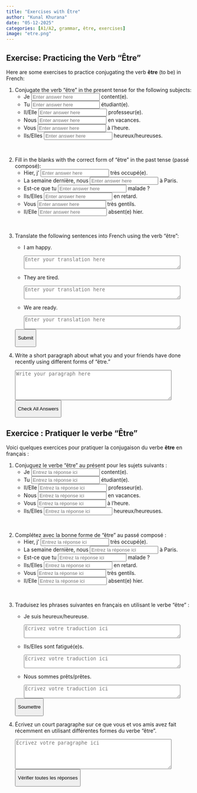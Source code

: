 ```yaml
---
title: "Exercises with Être"
author: "Kunal Khurana"
date: "05-12-2025"
categories: [A1/A2, grammar, être, exercises]
image: "etre.png"
---
```


::: {.content-visible when-profile="english"}

# Exercise: Practicing the Verb "Être"

Here are some exercises to practice conjugating the verb **être** (to be) in French:

1.  Conjugate the verb "être" in the present tense for the following subjects:
    -   Je <input type="text" placeholder="Enter answer here" oninput="checkAnswer(this, 'suis')"> content(e).
    -   Tu <input type="text" placeholder="Enter answer here" oninput="checkAnswer(this, 'es')"> étudiant(e).
    -   Il/Elle <input type="text" placeholder="Enter answer here" oninput="checkAnswer(this, 'est')"> professeur(e).
    -   Nous <input type="text" placeholder="Enter answer here" oninput="checkAnswer(this, 'sommes')"> en vacances.
    -   Vous <input type="text" placeholder="Enter answer here" oninput="checkAnswer(this, 'êtes')"> à l'heure.
    -   Ils/Elles <input type="text" placeholder="Enter answer here" oninput="checkAnswer(this, 'sont')"> heureux/heureuses.

<br>

2.  Fill in the blanks with the correct form of "être" in the past tense (passé composé):
    -   Hier, j' <input type="text" placeholder="Enter answer here" oninput="checkAnswer(this, 'ai été')"> très occupé(e).
    -   La semaine dernière, nous <input type="text" placeholder="Enter answer here" oninput="checkAnswer(this, 'avons été')"> à Paris.
    -   Est-ce que tu <input type="text" placeholder="Enter answer here" oninput="checkAnswer(this, 'as été')"> malade ?
    -   Ils/Elles <input type="text" placeholder="Enter answer here" oninput="checkAnswer(this, 'ont été')"> en retard.
    -   Vous <input type="text" placeholder="Enter answer here" oninput="checkAnswer(this, 'avez été')"> très gentils.
    -   Il/Elle <input type="text" placeholder="Enter answer here" oninput="checkAnswer(this, 'a été')"> absent(e) hier.

<br>

<script>
function checkAnswer(input, correctAnswer) {
    const userAnswer = input.value.trim().toLowerCase();
    const feedback = input.nextElementSibling;
    if (!feedback) {
        const span = document.createElement('span');
        span.style.marginLeft = '10px';
        input.parentNode.appendChild(span);
    }
    if (userAnswer === correctAnswer) {
        input.nextElementSibling.textContent = "Correct! +10 points";
        input.nextElementSibling.style.color = "green";
    } else if (userAnswer) {
        input.nextElementSibling.textContent = "Try again!";
        input.nextElementSibling.style.color = "red";
    } else {
        input.nextElementSibling.textContent = "";
    }
}

function checkAllAnswers() {
    const inputs = document.querySelectorAll('input[type="text"]');
    inputs.forEach(input => {
        const correctAnswer = input.getAttribute('oninput').match(/'([^']+)'/)[1];
        checkAnswer(input, correctAnswer);
    });
}
</script>


3.  Translate the following sentences into French using the verb "être":

    -   I am happy.\

        <textarea placeholder="Enter your translation here" rows="2" cols="50"></textarea>
        
    -   They are tired.\

        <textarea placeholder="Enter your translation here" rows="2" cols="50"></textarea>
        

    -   We are ready.\

        <textarea placeholder="Enter your translation here" rows="2" cols="50"></textarea>
        
    <button onclick="showAllTranslations()">
    Submit
    </button>

<script>
function checkAnswer(input, correctAnswer) {
    const userAnswer = input.value.trim().toLowerCase();
    const feedback = input.nextElementSibling;
    if (!feedback) {
        const span = document.createElement('span');
        span.style.marginLeft = '10px';
        input.parentNode.appendChild(span);
    }
    if (userAnswer === correctAnswer) {
        input.nextElementSibling.textContent = "Correct! +10 points";
        input.nextElementSibling.style.color = "green";
    } else if (userAnswer) {
        input.nextElementSibling.textContent = "Try again!";
        input.nextElementSibling.style.color = "red";
    } else {
        input.nextElementSibling.textContent = "";
    }
}

function checkAllAnswers() {
    const inputs = document.querySelectorAll('input[type="text"]');
    inputs.forEach(input => {
        const correctAnswer = input.getAttribute('oninput').match(/'([^']+)'/)[1];
        checkAnswer(input, correctAnswer);
    });
}

function showAllTranslations() {
    const translations = [
        { input: document.querySelectorAll('textarea')[0], correct: 'Je suis heureux/heureuse.' },
        { input: document.querySelectorAll('textarea')[1], correct: 'Ils/Elles sont fatigué(e)s.' },
        { input: document.querySelectorAll('textarea')[2], correct: 'Nous sommes prêts/prêtes.' }
    ];

    translations.forEach(({ input, correct }) => {
        let feedback = input.nextElementSibling;

        if (!feedback || feedback.tagName !== 'SPAN') {
            feedback = document.createElement('span');
            feedback.style.marginLeft = '10px';
            input.parentNode.appendChild(feedback);
        }

        const userTranslation = input.value.trim();
        if (userTranslation.toLowerCase() === correct.toLowerCase()) {
            feedback.textContent = "Correct! The translation is: " + correct;
            feedback.style.color = "green";
        } else {
            feedback.textContent = "The correct translation is: " + correct;
            feedback.style.color = "red";
        }
    });

    // Ensure the button remains visible after feedback is displayed
    document.querySelector('button[onclick="showAllTranslations()"]').scrollIntoView({ behavior: 'smooth', block: 'center' });
}
</script>

4.  Write a short paragraph about what you and your friends have done recently using different forms of "être."

    <textarea placeholder="Write your paragraph here" rows="5" cols="50"></textarea>

    <button onclick="checkAllAnswers()">Check All Answers</button>

    
<script>
    function checkAllAnswers() {
        const paragraphInput = document.querySelector('textarea');
        const feedback = paragraphInput.nextElementSibling || document.createElement('span');

        if (!feedback.parentNode) {
            feedback.style.marginLeft = '10px';
            paragraphInput.parentNode.appendChild(feedback);
        }

        const userParagraph = paragraphInput.value.trim();
        if (userParagraph.toLowerCase().includes('être')) {
            feedback.textContent = "Good job! You used the verb 'être' in your paragraph.";
            feedback.style.color = "green";
        } else {
            feedback.textContent = "Try again! Make sure to include the verb 'être' in your paragraph.";
            feedback.style.color = "red";
        }
    }
    </script>
:::


::: {.conetent-visible when-profile="french"}

# Exercice : Pratiquer le verbe "Être"

Voici quelques exercices pour pratiquer la conjugaison du verbe **être** en français :

1.  Conjuguez le verbe "être" au présent pour les sujets suivants :
    -   Je <input type="text" placeholder="Entrez la réponse ici" oninput="verifierReponse(this, 'suis')"> content(e).
    -   Tu <input type="text" placeholder="Entrez la réponse ici" oninput="verifierReponse(this, 'es')"> étudiant(e).
    -   Il/Elle <input type="text" placeholder="Entrez la réponse ici" oninput="verifierReponse(this, 'est')"> professeur(e).
    -   Nous <input type="text" placeholder="Entrez la réponse ici" oninput="verifierReponse(this, 'sommes')"> en vacances.
    -   Vous <input type="text" placeholder="Entrez la réponse ici" oninput="verifierReponse(this, 'êtes')"> à l'heure.
    -   Ils/Elles <input type="text" placeholder="Entrez la réponse ici" oninput="verifierReponse(this, 'sont')"> heureux/heureuses.

<br>

2.  Complétez avec la bonne forme de "être" au passé composé :
    -   Hier, j' <input type="text" placeholder="Entrez la réponse ici" oninput="verifierReponse(this, 'ai été')"> très occupé(e).
    -   La semaine dernière, nous <input type="text" placeholder="Entrez la réponse ici" oninput="verifierReponse(this, 'avons été')"> à Paris.
    -   Est-ce que tu <input type="text" placeholder="Entrez la réponse ici" oninput="verifierReponse(this, 'as été')"> malade ?
    -   Ils/Elles <input type="text" placeholder="Entrez la réponse ici" oninput="verifierReponse(this, 'ont été')"> en retard.
    -   Vous <input type="text" placeholder="Entrez la réponse ici" oninput="verifierReponse(this, 'avez été')"> très gentils.
    -   Il/Elle <input type="text" placeholder="Entrez la réponse ici" oninput="verifierReponse(this, 'a été')"> absent(e) hier.

<br>

<script>
function verifierReponse(input, bonneReponse) {
    const reponseUtilisateur = input.value.trim().toLowerCase();
    let feedback = input.nextElementSibling;
    if (!feedback) {
        feedback = document.createElement('span');
        feedback.style.marginLeft = '10px';
        input.parentNode.appendChild(feedback);
    }
    if (reponseUtilisateur === bonneReponse) {
        feedback.textContent = "Correct ! +10 points";
        feedback.style.color = "green";
    } else if (reponseUtilisateur) {
        feedback.textContent = "Essayez encore !";
        feedback.style.color = "red";
    } else {
        feedback.textContent = "";
    }
}

function verifierToutesReponses() {
    const inputs = document.querySelectorAll('input[type="text"]');
    inputs.forEach(input => {
        const bonneReponse = input.getAttribute('oninput').match(/'([^']+)'/)[1];
        verifierReponse(input, bonneReponse);
    });
}
</script>

3.  Traduisez les phrases suivantes en français en utilisant le verbe "être" :

    -   Je suis heureux/heureuse.\

        <textarea placeholder="Écrivez votre traduction ici" rows="2" cols="50"></textarea>
        
    -   Ils/Elles sont fatigué(e)s.\

        <textarea placeholder="Écrivez votre traduction ici" rows="2" cols="50"></textarea>
        
    -   Nous sommes prêts/prêtes.\

        <textarea placeholder="Écrivez votre traduction ici" rows="2" cols="50"></textarea>
        
    <button onclick="afficherToutesTraductions()">
    Soumettre
    </button>

<script>
function afficherToutesTraductions() {
    const traductions = [
        { input: document.querySelectorAll('textarea')[0], correct: 'Je suis heureux/heureuse.' },
        { input: document.querySelectorAll('textarea')[1], correct: 'Ils/Elles sont fatigué(e)s.' },
        { input: document.querySelectorAll('textarea')[2], correct: 'Nous sommes prêts/prêtes.' }
    ];

    traductions.forEach(({ input, correct }) => {
        let feedback = input.nextElementSibling;
        if (!feedback || feedback.tagName !== 'SPAN') {
            feedback = document.createElement('span');
            feedback.style.marginLeft = '10px';
            input.parentNode.appendChild(feedback);
        }
        const userTranslation = input.value.trim();
        if (userTranslation.toLowerCase() === correct.toLowerCase()) {
            feedback.textContent = "Correct ! La traduction est : " + correct;
            feedback.style.color = "green";
        } else {
            feedback.textContent = "La bonne traduction est : " + correct;
            feedback.style.color = "red";
        }
    });

    document.querySelector('button[onclick="afficherToutesTraductions()"]').scrollIntoView({ behavior: 'smooth', block: 'center' });
}
</script>

4.  Écrivez un court paragraphe sur ce que vous et vos amis avez fait récemment en utilisant différentes formes du verbe "être".

    <textarea placeholder="Écrivez votre paragraphe ici" rows="5" cols="50"></textarea>

    <button onclick="verifierToutesReponses()">Vérifier toutes les réponses</button>

<script>
function verifierToutesReponses() {
    const paragraphInput = document.querySelectorAll('textarea')[3];
    let feedback = paragraphInput.nextElementSibling;
    if (!feedback) {
        feedback = document.createElement('span');
        feedback.style.marginLeft = '10px';
        paragraphInput.parentNode.appendChild(feedback);
    }
    const userParagraph = paragraphInput.value.trim();
    if (userParagraph.toLowerCase().includes('être')) {
        feedback.textContent = "Bravo ! Vous avez utilisé le verbe 'être' dans votre paragraphe.";
        feedback.style.color = "green";
    } else {
        feedback.textContent = "Essayez encore ! Assurez-vous d'utiliser le verbe 'être' dans votre paragraphe.";
        feedback.style.color = "red";
    }
}
</script>
:::